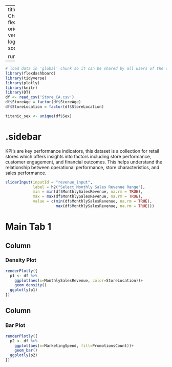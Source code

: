 
---
title: "Retail Performance - Check Box"
output: 
  flexdashboard::flex_dashboard:
    orientation: columns
    vertical_layout: fill
    logo: logo.png
    source_code: embed
    social: menu

runtime: shiny
---

```r
# load data in 'global' chunk so it can be shared by all users of the dashboard
library(flexdashboard)
library(tidyverse)
library(plotly)
library(knitr)
library(DT)
df <- read_csv('Store_CA.csv')
df$StoreAge = factor(df$StoreAge)
df$StoreLocation = factor(df$StoreLocation)

titanic_sex <- unique(df$Sex)
```

{.sidebar}
=======================================================================

KPI’s are key performance indicators, this dataset is a collection for retail stores which offers insights into factors including store performance, customer engagement, and financial outcomes. This helps understand the relationship between operational performance, store characteristics, and sales performance.

```r
sliderInput(inputId = "revenue_input",
            label = h2("Select Monthly Sales Revenue Range"),
            min = min(df$MonthlySalesRevenue, na.rm = TRUE),
            max = max(df$MonthlySalesRevenue, na.rm = TRUE),
            value = c(min(df$MonthlySalesRevenue, na.rm = TRUE), 
                      max(df$MonthlySalesRevenue, na.rm = TRUE)))

```

Main Tab 1
=======================================================================

Column {data-width=500}
-----------------------------------------------------------------------

### Density Plot

```r
renderPlotly({
  p1 <- df %>% 
    ggplot(aes(x=MonthlySalesRevenue, color=StoreLocation))+
    geom_density()
  ggplotly(p1)
})
```

Column {data-width=500}
-----------------------------------------------------------------------

### Bar Plot

```r
renderPlotly({
  p2 <- df %>% 
    ggplot(aes(x=MarketingSpend, fill=PromotionsCount))+
    geom_bar()
  ggplotly(p2)
})
```
